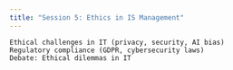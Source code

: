 ```yaml
---
title: "Session 5: Ethics in IS Management"
---
```


    Ethical challenges in IT (privacy, security, AI bias)
    Regulatory compliance (GDPR, cybersecurity laws)
    Debate: Ethical dilemmas in IT